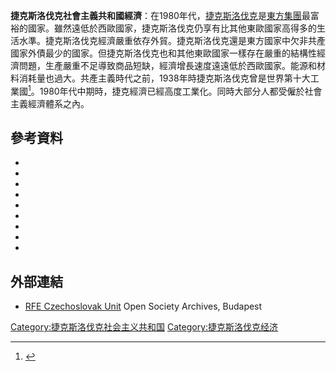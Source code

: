 '''捷克斯洛伐克社會主義共和國經濟'''：在1980年代，[[捷克斯洛伐克|捷克斯洛伐克]]是[[東方集團|東方集團]]最富裕的國家。雖然遠低於西歐國家，捷克斯洛伐克仍享有比其他東歐國家高得多的生活水準。捷克斯洛伐克經濟嚴重依存外貿。捷克斯洛伐克還是東方國家中欠非共產國家外債最少的國家。但捷克斯洛伐克也和其他東歐國家一樣存在嚴重的結構性經濟問題，生產嚴重不足導致商品短缺，經濟增長速度遠遠低於西歐國家。能源和材料消耗量也過大。共產主義時代之前，1938年時捷克斯洛伐克曾是世界第十大工業國<ref>{{Cite web |url=http://www.blisty.cz/art/59458.html |title=Ekonomika ČSSR v letech padesátých a šedesátých |access-date=2014-12-27 |archive-date=2014-07-07 |archive-url=https://web.archive.org/web/20140707063441/http://www.blisty.cz/art/59458.html |dead-url=no }}</ref>。1980年代中期時，捷克經濟已經高度工業化。同時大部分人都受僱於社會主義經濟體系之內。

==參考資料==
{{Reflist}}
*{{Citation|last1=Bideleux|first1=Robert|last2=Jeffries|first2=Ian|title=A History of Eastern Europe: Crisis and Change|publisher=Routledge|year=2007|isbn=0-415-36626-7}}
*{{Citation|last1=Black|first1=Cyril E.|last2=English|first2=Robert D.|last3=Helmreich|first3=Jonathan E.|last4=McAdams|first4=James A.|title=Rebirth: A Political History of Europe since World War II|publisher=Westview Press|year=2000|isbn=0-8133-3664-3}}
*{{Citation|last=Crampton|first=R. J.|title=Eastern Europe in the twentieth century and after|publisher=Routledge|year=1997|isbn=0-415-16422-2}}
*{{Citation|last=Dale|first=Gareth|title=Popular Protest in East Germany, 1945–1989: Judgements on the Street|publisher=Routledge|year=2005|isbn=0714654086}}
*{{Citation|last=Frucht|first=Richard C.|title=Encyclopedia of Eastern Europe: From the Congress of Vienna to the Fall of Communism |publisher=Taylor & Francis Group|year=2003|isbn=0-203-80109-1}}
*{{Citation|last1=Hardt|first1=John Pearce|last2=Kaufman|first2=Richard F.|title=East-Central European Economies in Transition|publisher=M.E. Sharpe|year=1995|isbn=1-56324-612-0}}
*{{Citation|last=Maddison|first=Angus |title=The world economy|publisher=OECD Publishing|year=2006|isbn=92-64-02261-9}}
*{{Citation|last=Pearson|first=Raymond|title=The Rise and Fall of the Soviet Empire|publisher=Macmillan|year=1998|isbn=0-312-17407-1}}
*{{Citation|last=Turnock|first=David|title=The East European economy in context: communism and transition|publisher=Routledge|year=1997|isbn= 0-415-08626-4}}

==外部連結==
*[https://web.archive.org/web/20090106133812/http://www.osaarchivum.org/db/fa/300-30.htm RFE Czechoslovak Unit] Open Society Archives, Budapest

[[Category:捷克斯洛伐克社会主义共和国|Category:捷克斯洛伐克社会主义共和国]]
[[Category:捷克斯洛伐克经济|Category:捷克斯洛伐克经济]]